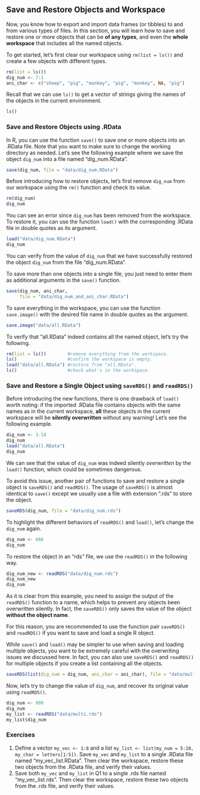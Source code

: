 ## Save and Restore Objects and Workspace  {#save-object}

Now, you know how to export and import data frames (or tibbles) to and from various types of files. In this section, you will learn how to save and restore one or more objects that can be **of any types**, and even the **whole workspace** that includes all the named objects. 

To get started, let's first clear our workspace using `rm(list = ls())` and create a few objects with different types. 

```r
rm(list = ls())
dig_num <- 7:1
ani_char <- c("sheep", "pig", "monkey", "pig", "monkey", NA, "pig")
```

Recall that we can use `ls()` to get a vector of strings giving the names of the objects in the current environment.
```r
ls()
```


### Save and Restore Objects using .RData

In R, you can use the function `save()` to save one or more objects into an .RData file. Note that you want to make sure to change the working directory as needed. Let's see the following example where we save the object `dig_num` into a file named "dig_num.RData".

```r
save(dig_num, file = "data/dig_num.RData")
```

Before introducing how to restore objects, let's first remove `dig_num` from our workspace using the `rm()` function and check its value.

```r
rm(dig_num)
dig_num
```

You can see an error since `dig_num` has been removed from the workspace. To restore it, you can use the function `load()` with the corresponding .RData file in double quotes as its argument. 

```r
load("data/dig_num.RData")
dig_num
```

You can verify from the value of `dig_num` that we have successfully restored the object `dig_num` from the file "dig_num.RData". 

To save more than one objects into a single file, you just need to enter them as additional arguments in the `save()` function.

```r
save(dig_num, ani_char, 
     file = "data/dig_num_and_ani_char.RData")
```

To save everything in the workspace, you can use the function `save.image()` with the desired file name in double quotes as the argument. 

```r
save.image("data/all.RData")
```

To verify that "all.RData" indeed contains all the named object, let's try the following. 

```r
rm(list = ls())        #remove everything from the workspace.
ls()                   #confirm the workspace is empty.
load("data/all.RData") #restore from "all.RData".
ls()                   #check what's in the workspace.
```



### Save and Restore a Single Object using `saveRDS()` and `readRDS()`

Before introducing the new functions, there is one drawback of `load()` worth noting: if the imported .RData file contains objects with the same names as in the current workspace, **all** these objects in the current workspace will be **silently overwritten** without any warning! Let's see the following example. 

```r
dig_num <- 3.14
dig_num
load("data/all.RData")
dig_num
```

We can see that the value of  `dig_num` was indeed silently *overwritten* by the `load()` function, which could be sometimes dangerous. 

To avoid this issue, another pair of functions to save and restore a single object is `saveRDS()` and `readRDS()`. The usage of `saveRDS()` is almost identical to `save()` except we usually use a file with extension ".rds" to store the object. 

```r
saveRDS(dig_num, file = "data/dig_num.rds")
```

To highlight the different behaviors of `readRDS()` and `load()`, let's change the `dig_num` again. 

```r
dig_num <- 666
dig_num
```

To restore the object in an "rds" file, we use the `readRDS()` in the following way.

```r
dig_num_new <- readRDS("data/dig_num.rds")
dig_num_new
dig_num
```

As it is clear from this example, you need to assign the output of the `readRDS()` function to a name, which helps to prevent any objects been overwritten silently. In fact, the `saveRDS()` only saves the value of the object **without the object name**. 

For this reason, you are recommended to use the function pair `saveRDS()` and `readRDS()` if you want to save and load a single R object. 

While `save()` and `load()` may be simpler to use when saving and loading multiple objects, you want to be extremely careful with the overwriting issues we discussed here. In fact, you can also use `saveRDS()` and `readRDS()` for multiple objects if you create a list containing all the objects. 

```r
saveRDS(list(dig_num = dig_num, ani_char = ani_char), file = "data/multi.rds")
```

Now, let's try to change the value of `dig_num`, and recover its original value using `readRDS()`.

```r
dig_num <- 999
dig_num
my_list <- readRDS("data/multi.rds")
my_list$dig_num
```


### Exercises

1. Define a vector `my_vec <- 1:8` and a list `my_list <- list(my_num = 5:10, my_char = letters[1:5])`. Save `my_vec` and `my_list` to a single .RData file named "my_vec_list.RData". Then clear the workspace, restore these two objects from the .RData file, and verify their values.
2. Save both `my_vec` and `my_list` in Q1 to a single .rds file named "my_vec_list.rds". Then clear the workspace, restore these two objects from the .rds file, and verify their values.

